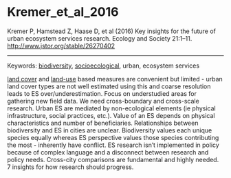 # Kremer_et_al_2016  

Kremer P, Hamstead Z, Haase D, et al (2016) Key insights for the future of urban ecosystem services research. Ecology and Society 21:1–11. <http://www.jstor.org/stable/26270402>

---

Keywords: [biodiversity](../topics/Biodiversity.qmd), [socioecological](../topics/Socioecological.qmd), urban, ecosystem services	 

[land cover](../topics/LandCover.qmd) and [land-use](../topics/LandUse.qmd) based measures are convenient but limited - urban land cover types are not well estimated using this and coarse resolution leads to ES over/underestimation. Focus on understudied areas for gathering new field data. We need cross-boundary and cross-scale research. Urban ES are mediated by non-ecological elements (ie physical infrastructure, social practices, etc.). Value of an ES depends on physical characteristics and number of beneficiaries. Relationships between biodiversity and ES in cities are unclear. Biodiversity values each unique species equally whereas ES perspective values those species contributing the most - inherently have conflict. ES research isn't implemented in policy because of complex language and a disconnect between research and policy needs.  Cross-city comparisons are fundamental and highly needed. 7 insights for how research should progress.
